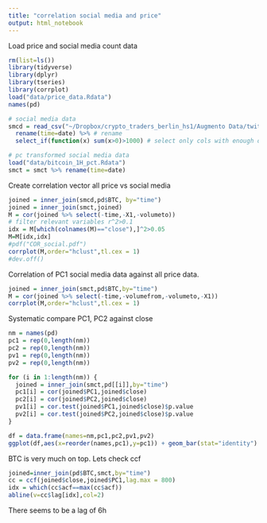 ```yaml
---
title: "correlation social media and price"
output: html_notebook
---
```


Load price and social media count data

```r
rm(list=ls())
library(tidyverse)
library(dplyr)
library(tseries)
library(corrplot)
load("data/price_data.Rdata")
names(pd)

# social media data
smcd = read_csv("~/Dropbox/crypto_traders_berlin_hs1/Augmento Data/twitter/bitcoin_1H_rel.csv") %>%
  rename(time=date) %>% # rename 
  select_if(function(x) sum(x>0)>1000) # select only cols with enough data

# pc transformed social media data
load("data/bitcoin_1H_pct.Rdata")
smct = smct %>% rename(time=date)
```

Create correlation vector all price vs social media

```r

joined = inner_join(smcd,pd$BTC, by="time")
joined = inner_join(smct,joined)
M = cor(joined %>% select(-time,-X1,-volumeto))
# filter relevant variables r^2>0.1
idx = M[which(colnames(M)=="close"),]^2>0.05
M=M[idx,idx]
#pdf("COR_social.pdf")
corrplot(M,order="hclust",tl.cex = 1)
#dev.off()
```


Correlation of PC1 social media data against all price data.

```r
joined = inner_join(smct,pd$BTC,by="time")
M = cor(joined %>% select(-time,-volumefrom,-volumeto,-X1))
corrplot(M,order="hclust",tl.cex = 1)
```

Systematic compare PC1, PC2 against close

```r

nm = names(pd)
pc1 = rep(0,length(nm))
pc2 = rep(0,length(nm))
pv1 = rep(0,length(nm))
pv2 = rep(0,length(nm))

for (i in 1:length(nm)) {
  joined = inner_join(smct,pd[[i]],by="time")
  pc1[i] = cor(joined$PC1,joined$close)
  pc2[i] = cor(joined$PC2,joined$close)
  pv1[i] = cor.test(joined$PC1,joined$close)$p.value
  pv2[i] = cor.test(joined$PC2,joined$close)$p.value
}

df = data.frame(names=nm,pc1,pc2,pv1,pv2)
ggplot(df,aes(x=reorder(names,pc1),y=pc1)) + geom_bar(stat="identity") + coord_flip()
```

BTC is very much on top. Lets check ccf


```r
joined=inner_join(pd$BTC,smct,by="time")
cc = ccf(joined$close,joined$PC1,lag.max = 800)
idx = which(cc$acf==max(cc$acf))
abline(v=cc$lag[idx],col=2)

```

There seems to be a lag of 6h
